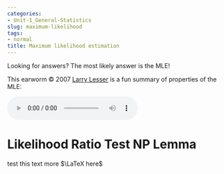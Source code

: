 ```yaml
---
categories:
- Unit-1_General-Statistics
slug: maximum-likelihood
tags:
- normal
title: Maximum likelihood estimation
---
```


Looking for answers? The most likely answer is the MLE!

This earworm &copy; 2007 [Larry Lesser](http://www.math.utep.edu/Faculty/lesser/Mathemusician.html) is a fun summary of properties of the MLE:

<div id="corny mp3 moment">
<audio controls>
  <source src="/media/mle.mp3" type="audio/mpeg">
Your browser does not support the audio element.
</audio> </div>

# Likelihood Ratio Test NP Lemma

test this text more $\LaTeX here$